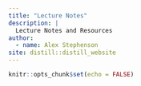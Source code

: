 ```yaml
---
title: "Lecture Notes"
description: |
  Lecture Notes and Resources
author: 
  - name: Alex Stephenson
site: distill::distill_website
---
```


```r
knitr::opts_chunk$set(echo = FALSE)
```






